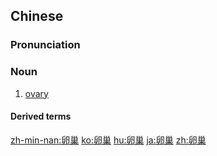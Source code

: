 ==Chinese==
{{zh-forms}}

===Pronunciation===
{{zh-pron
|m=luǎncháo
|c=leon5-2 caau4
|mn=xm,qz,zz:loán-châu/tw:nn̄g-châu
|cat=n
}}

===Noun===
{{zh-noun}}

# {{lb|zh|anatomy}} [[ovary]]

====Derived terms====
{{zh-der|卵巢囊腫|卵巢炎|卵巢癌}}

[[zh-min-nan:卵巢]]
[[ko:卵巢]]
[[hu:卵巢]]
[[ja:卵巢]]
[[zh:卵巢]]